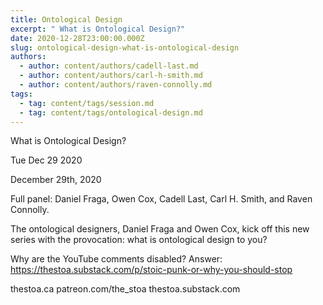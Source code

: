 ```yaml
---
title: Ontological Design
excerpt: " What is Ontological Design?"
date: 2020-12-28T23:00:00.000Z
slug: ontological-design-what-is-ontological-design
authors:
  - author: content/authors/cadell-last.md
  - author: content/authors/carl-h-smith.md
  - author: content/authors/raven-connolly.md
tags:
  - tag: content/tags/session.md
  - tag: content/tags/ontological-design.md
---
```




 What is Ontological Design?

Tue Dec 29 2020

December 29th, 2020

Full panel: Daniel Fraga, Owen Cox, Cadell Last, Carl H. Smith, and Raven Connolly.

The ontological designers, Daniel Fraga and Owen Cox, kick off this new series with the provocation: what is ontological design to you?

Why are the YouTube comments disabled? Answer: https://thestoa.substack.com/p/stoic-punk-or-why-you-should-stop

thestoa.ca
patreon.com/the_stoa
thestoa.substack.com


